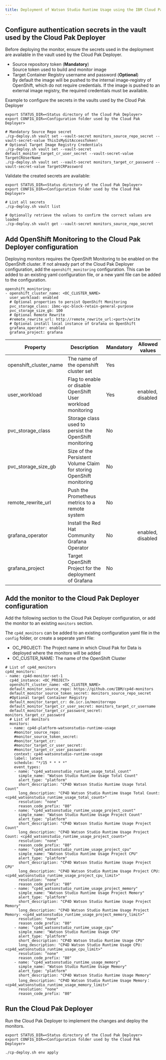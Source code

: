 ```yaml
---
title: Deployment of Watson Studio Runtime Usage using the IBM Cloud Pak Deployer 
---
```


## Configure authentication secrets in the vault used by the Cloud Pak Deployer

Before deploying the monitor, ensure the secrets used in the deployment are available in the vault used by the Cloud Pak Deployer.
- Source repository token (**Mandatory**)  
  Source token used to build and monitor image
- Target Container Registry username and password (**Optional**)  
  By default the image will be pushed to the internal image-registry of OpenShift, which do not require credentials. If the image is pushed to an external image registry, the required credentials must be available. 

Example to configure the secrets in the vaults used by the Cloud Pak Deployer

```
export STATUS_DIR=<Status directory of the Cloud Pak Deployer>
export CONFIG_DIR=<Configuration folder used by the Cloud Pak Deployer>

# Mandatory Source Repo secret
./cp-deploy.sh vault set --vault-secret monitors_source_repo_secret --vault-secret-value ThisIsMyGitAccessToken!
# Optional Target Image Registry Credentials
./cp-deploy.sh vault set --vault-secret default_monitor_target_cr_user_secret --vault-secret-value TargetCRUserName
./cp-deploy.sh vault set --vault-secret monitors_target_cr_password --vault-secret-value TargetCRPassword
```

Validate the created secrets are available:
```
export STATUS_DIR=<Status directory of the Cloud Pak Deployer>
export CONFIG_DIR=<Configuration folder used by the Cloud Pak Deployer>

# List all secrets
./cp-deploy.sh vault list

# Optionally retrieve the values to confirm the correct values are loaded
./cp-deploy.sh vault get --vault-secret monitors_source_repo_secret
```

## Add OpenShift Monitoring to the Cloud Pak Deployer configuration

Deploying monitors requires the OpenShift Monitoring to be enabled on the OpenShift cluster. If not already part of the Cloud Pak Deployer configuration, add the `openshift_monitoring` configuration. This can be added to an existing yaml configuration file, or a new yaml file can be added to the configuration.

```
openshift_monitoring:
- openshift_cluster_name: <OC_CLUSTER_NAME>
  user_workload: enabled
  # Optional properties to persist OpenShift Monitoring
  pvc_storage_class: ibmc-vpc-block-retain-general-purpose
  pvc_storage_size_gb: 100
  # Optional Remote Rewrite
  #remote_rewrite_url: http://remote_rewrite_url:<port>/write
  # Optional install local instance of Grafana on OpenShift
  grafana_operator: enabled
  grafana_project: grafana
```


| Property | Description                                                          | Mandatory | Allowed values |
| -------- | -------------------------------------------------------------------- | --------- | -------------- |
| openshift_cluster_name  | The name of the openshift cluster set    | Yes       |   |
| user_workload | Flag to enable or disable OpenShift User workload monitoring | Yes       | enabled, disabled  |
| pvc_storage_class | Storage class used to persist the OpenShift monitoring | No       |  |
| pvc_storage_size_gb | Size of the Persistent Volume Claim for storing OpenShift monitoring | No       |  |
| remote_rewrite_url | Push the Prometheus metrics to a remote system | No       |  |
| grafana_operator | Install the Red Hat Community Grafana Operator | No       | enabled, disabled  |
| grafana_project | Target OpenShift Project for the deployment of Grafana | No       |  |



## Add the monitor to the Cloud Pak Deployer configuration

Add the following section to the Cloud Pak Deployer configuration, or add the monitor to an existing `monitors` section. 

The `cp4d_monitors` can be added to an existing configuration yaml file in the `config` folder, or create a seperate yaml file:
- OC_PROJECT: The Project name in which Cloud Pak for Data is deployed where the monitors will be added
- OC_CUSTER_NAME: The name of the OpenShift Cluster

```
# List of cp4d_monitors
cp4d_monitors:
- name: cp4d-monitor-set-1
  cp4d_instance: <OC_PROJECT>
  openshift_cluster_name: <OC_CLUSTER_NAME>
  default_monitor_source_repo: https://github.com/IBM/cp4d-monitors
  default_monitor_source_token_secret: monitors_source_repo_secret
  #Optional target Container Registry
  default_monitor_target_cr: de.icr.io/monitorrepo  
  default_monitor_target_cr_user_secret: monitors_target_cr_username
  default_monitor_target_cr_password_secret: monitors_target_cr_password
  # List of monitors
  monitors:
  - name: cp4d-platform-watsonstudio-runtime-usage
    #monitor_source_repo:             
    #monitor_source_token_secret:    
    #monitor_target_cr:              
    #monitor_target_cr_user_secret:  
    #monitor_target_cr_user_password:
    context: cp4d-watsonstudio-runtime-usage
    label: latest
    schedule: "*/15 * * * *"
    event_types:
    - name: "cp4d_watsonstudio_runtime_usage_total_count"
      simple_name: "Watson Studio Runtime Usage Total Count"
      alert_type: "platform"
      short_description: "CP4D Watson Studio Runtime Usage Total Count"
      long_description: "CP4D Watson Studio Runtime Usage Total Count: <cp4d_watsonstudio_runtime_usage_total_count>"
      resolution: "none"
      reason_code_prefix: "80"
    - name: "cp4d_watsonstudio_runtime_usage_project_count"
      simple_name: "Watson Studio Runtime Usage Project Count"
      alert_type: "platform"
      short_description: "CP4D Watson Studio Runtime Usage Project Count"
      long_description: "CP4D Watson Studio Runtime Usage Project Count: <cp4d_watsonstudio_runtime_usage_project_count>"
      resolution: "none"
      reason_code_prefix: "80"
    - name: "cp4d_watsonstudio_runtime_usage_project_cpu"
      simple_name: "Watson Studio Runtime Usage Project CPU"
      alert_type: "platform"
      short_description: "CP4D Watson Studio Runtime Usage Project CPU"
      long_description: "CP4D Watson Studio Runtime Usage Project CPU: <cp4d_watsonstudio_runtime_usage_project_cpu_limit>"
      resolution: "none"
      reason_code_prefix: "80"
    - name: "cp4d_watsonstudio_runtime_usage_project_memory"
      simple_name: "Watson Studio Runtime Usage Project Memory"
      alert_type: "platform"
      short_description: "CP4D Watson Studio Runtime Usage Project Memory"
      long_description: "CP4D Watson Studio Runtime Usage Project Memory: <cp4d_watsonstudio_runtime_usage_project_memory_limit>"
      resolution: "none"
      reason_code_prefix: "80"
    - name: "cp4d_watsonstudio_runtime_usage_cpu"
      simple_name: "Watson Studio Runtime Usage CPU"
      alert_type: "platform"
      short_description: "CP4D Watson Studio Runtime Usage CPU"
      long_description: "CP4D Watson Studio Runtime Usage CPU: <cp4d_watsonstudio_runtime_usage_cpu_limit>"
      resolution: "none"
      reason_code_prefix: "80"
    - name: "cp4d_watsonstudio_runtime_usage_memory"
      simple_name: "Watson Studio Runtime Usage Memory"
      alert_type: "platform"
      short_description: "CP4D Watson Studio Runtime Usage Memory"
      long_description: "CP4D Watson Studio Runtime Usage Memory：<cp4d_watsonstudio_runtime_usage_memory_limit>"
      resolution: "none"
      reason_code_prefix: "80"
```

## Run the Cloud Pak Deployer

Run the Cloud Pak Deployer to implement the changes and deploy the monitors. 

```
export STATUS_DIR=<Status directory of the Cloud Pak Deployer>
export CONFIG_DIR=<Configuration folder used by the Cloud Pak Deployer>

./cp-deploy.sh env apply
```
